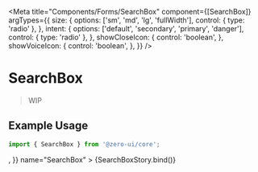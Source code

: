 
<Meta
  title="Components/Forms/SearchBox"
  component={[SearchBox]}
  argTypes={{
    size: {
      options: ['sm', 'md', 'lg', 'fullWidth'],
      control: { type: 'radio' },
    },
    intent: {
      options: ['default', 'secondary', 'primary', 'danger'],
      control: { type: 'radio' },
    },
    showCloseIcon: {
      control: 'boolean',
    },
    showVoiceIcon: {
      control: 'boolean',
    },
  }}
/>


# SearchBox

> WIP

## Example Usage

```jsx
import { SearchBox } from '@zero-ui/core';
```

<Canvas columns={2} withSource="close">
  <Story
    args={{
      defaultValue: '',
      placeHolder: 'search',
      value: '',
      label: 'Search',
      iconButton: <SettingOutlined />,
    }}
    name="SearchBox"
  >
    {SearchBoxStory.bind()}
  </Story>
</Canvas>

<ArgsTable of={SearchBox} />
